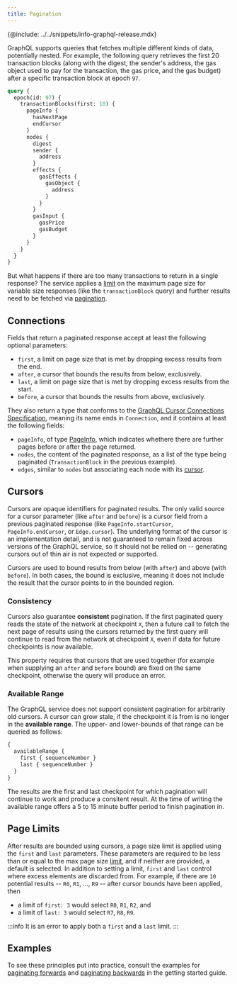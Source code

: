 ```yaml
---
title: Pagination
---
```


{@include: ../../snippets/info-graphql-release.mdx}

GraphQL supports queries that fetches multiple different kinds of data, potentially nested. For example, the following query retrieves the first 20 transaction blocks (along with the digest, the sender's address, the gas object used to pay for the transaction, the gas price, and the gas budget) after a specific transaction block at epoch `97`.

```graphql
query {
  epoch(id: 97) {
    transactionBlocks(first: 10) {
      pageInfo {
        hasNextPage
        endCursor
      }
      nodes {
        digest
        sender {
          address
        }
        effects {
          gasEffects {
            gasObject {
              address
            }
          }
        }
        gasInput {
          gasPrice
          gasBudget
        }
      }
    }
  }
}
```

But what happens if there are too many transactions to return in a single response? The service applies a [limit](./limits) on the maximum page size for variable size responses (like the `transactionBlock` query) and further results need to be fetched via [pagination](https://graphql.org/learn/pagination/).

## Connections
Fields that return a paginated response accept at least the following optional parameters:

- `first`, a limit on page size that is met by dropping excess results from the end.
- `after`, a cursor that bounds the results from below, exclusively.
- `last`, a limit on page size that is met by dropping excess results from the start.
- `before`, a cursor that bounds the results from above, exclusively.

They also return a type that conforms to the [GraphQL Cursor Connections Specification](https://relay.dev/graphql/connections.htm), meaning its name ends in `Connection`, and it contains at least the following fields:

- `pageInfo`, of type [PageInfo](../../references/sui-graphql/reference/objects/page-info.mdx), which indicates whethere there are further pages before or after the page returned.
- `nodes`, the content of the paginated response, as a list of the type being paginated (`TransactionBlock` in the previous example).
- `edges`, similar to `nodes` but associating each node with its [cursor](#cursors).

## Cursors

Cursors are opaque identifiers for paginated results. The only valid source for a cursor parameter (like `after` and `before`) is a cursor field from a previous paginated response (like `PageInfo.startCursor`, `PageInfo.endCursor`, or `Edge.cursor`). The underlying format of the cursor is an implementation detail, and is not guaranteed to remain fixed across versions of the GraphQL service, so it should not be relied on -- generating cursors out of thin air is not expected or supported.

Cursors are used to bound results from below (with `after`) and above (with `before`). In both cases, the bound is exclusive, meaning it does not include the result that the cursor points to in the bounded region.

### Consistency

Cursors also guarantee **consistent** pagination. If the first paginated query reads the state of the network at checkpoint `X`, then a future call to fetch the next page of results using the cursors returned by the first query will continue to read from the network at checkpoint `X`, even if data for future checkpoints is now available.

This property requires that cursors that are used together (for example when supplying an `after` and `before` bound) are fixed on the same checkpoint, otherwise the query will produce an error.

### Available Range

The GraphQL service does not support consistent pagination for arbitrarily old cursors. A cursor can grow stale, if the checkpoint it is from is no longer in the **available range**. The upper- and lower-bounds of that range can be queried as follows:

```graphql
{
  availableRange {
    first { sequenceNumber }
    last { sequenceNumber }
  }
}
```

The results are the first and last checkpoint for which pagination will continue to work and produce a consitent result. At the time of writing the available range offers a 5 to 15 minute buffer period to finish pagination in.

## Page Limits

After results are bounded using cursors, a page size limit is applied using the `first` and `last` parameters. These parameters are required to be less than or equal to the max page size [limit](./limits), and if neither are provided, a default is selected. In addition to setting a limit, `first` and `last` control where excess elements are discarded from. For example, if there are `10` potential results -- `R0`, `R1`, ..., `R9` -- after cursor bounds have been applied, then

- a limit of `first: 3` would select `R0`, `R1`, `R2`, and
- a limit of `last: 3` would select `R7`, `R8`, `R9`.

:::info
It is an error to apply both a `first` and a `last` limit.
:::

## Examples

To see these principles put into practice, consult the examples for [paginating forwards](../../guides/developer/getting-started/graphql-rpc#page-forward) and [paginating backwards](../../guides/developer/getting-started/graphql-rpc#page-back) in the getting started guide.
